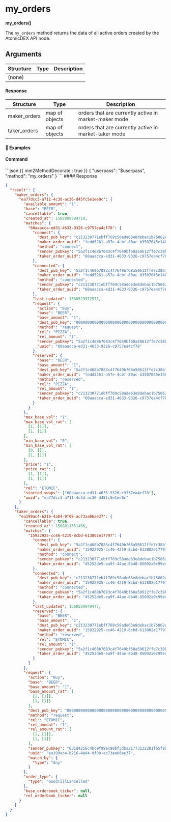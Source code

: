 # my_orders

**my_orders()**

The `my_orders` method returns the data of all active orders created by the AtomicDEX API node.

## Arguments

| Structure | Type | Description |
| --------- | ---- | ----------- |
| (none)    |      |             |

#### Response

| Structure    | Type           | Description                                           |
| ------------ | -------------- | ----------------------------------------------------- |
| maker_orders | map of objects | orders that are currently active in market-maker mode |
| taker_orders | map of objects | orders that are currently active in market-taker mode |

#### 📌 Examples

#### Command

<CodeGroup title="" tag="POST" label="my_orders">
```json {{ mm2MethodDecorate : true }}
{
  "userpass": "$userpass",
  "method": "my_orders"
}
```
</CodeGroup>


<CollapsibleSection expandedText='Hide Response' collapsedText='Show Response'>
#### Response

```json
{
  "result": {
    "maker_orders": {
      "ea77dcc3-a711-4c3d-ac36-d45fc5e1ee0c": {
        "available_amount": "1",
        "base": "BEER",
        "cancellable": true,
        "created_at": 1568808684710,
        "matches": {
          "60aaacca-ed31-4633-9326-c9757ea4cf78": {
            "connect": {
              "dest_pub_key": "c213230771ebff769c58ade63e8debac1b75062ead66796c8d793594005f3920",
              "maker_order_uuid": "fedd5261-a57e-4cbf-80ac-b3507045e140",
              "method": "connect",
              "sender_pubkey": "5a2f1c468b7083c4f7649bf68a50612ffe7c38b1d62e1ece3829ca88e7e7fd12",
              "taker_order_uuid": "60aaacca-ed31-4633-9326-c9757ea4cf78"
            },
            "connected": {
              "dest_pub_key": "5a2f1c468b7083c4f7649bf68a50612ffe7c38b1d62e1ece3829ca88e7e7fd12",
              "maker_order_uuid": "fedd5261-a57e-4cbf-80ac-b3507045e140",
              "method": "connected",
              "sender_pubkey": "c213230771ebff769c58ade63e8debac1b75062ead66796c8d793594005f3920",
              "taker_order_uuid": "60aaacca-ed31-4633-9326-c9757ea4cf78"
            },
            "last_updated": 1560529572571,
            "request": {
              "action": "Buy",
              "base": "BEER",
              "base_amount": "1",
              "dest_pub_key": "0000000000000000000000000000000000000000000000000000000000000000",
              "method": "request",
              "rel": "PIZZA",
              "rel_amount": "1",
              "sender_pubkey": "5a2f1c468b7083c4f7649bf68a50612ffe7c38b1d62e1ece3829ca88e7e7fd12",
              "uuid": "60aaacca-ed31-4633-9326-c9757ea4cf78"
            },
            "reserved": {
              "base": "BEER",
              "base_amount": "1",
              "dest_pub_key": "5a2f1c468b7083c4f7649bf68a50612ffe7c38b1d62e1ece3829ca88e7e7fd12",
              "maker_order_uuid": "fedd5261-a57e-4cbf-80ac-b3507045e140",
              "method": "reserved",
              "rel": "PIZZA",
              "rel_amount": "1",
              "sender_pubkey": "c213230771ebff769c58ade63e8debac1b75062ead66796c8d793594005f3920",
              "taker_order_uuid": "60aaacca-ed31-4633-9326-c9757ea4cf78"
            }
          }
        },
        "max_base_vol": "1",
        "max_base_vol_rat": [
          [1, [1]],
          [1, [1]]
        ],
        "min_base_vol": "0",
        "min_base_vol_rat": [
          [0, []],
          [1, [1]]
        ],
        "price": "1",
        "price_rat": [
          [1, [1]],
          [1, [1]]
        ],
        "rel": "ETOMIC",
        "started_swaps": ["60aaacca-ed31-4633-9326-c9757ea4cf78"],
        "uuid": "ea77dcc3-a711-4c3d-ac36-d45fc5e1ee0c"
      }
    },
    "taker_orders": {
      "ea199ac4-b216-4a04-9f08-ac73aa06ae37": {
        "cancellable": true,
        "created_at": 1568811351456,
        "matches": {
          "15922925-cc46-4219-8cbd-613802e17797": {
            "connect": {
              "dest_pub_key": "5a2f1c468b7083c4f7649bf68a50612ffe7c38b1d62e1ece3829ca88e7e7fd12",
              "maker_order_uuid": "15922925-cc46-4219-8cbd-613802e17797",
              "method": "connect",
              "sender_pubkey": "c213230771ebff769c58ade63e8debac1b75062ead66796c8d793594005f3920",
              "taker_order_uuid": "45252de5-ea9f-44ae-8b48-85092a0c99ed"
            },
            "connected": {
              "dest_pub_key": "c213230771ebff769c58ade63e8debac1b75062ead66796c8d793594005f3920",
              "maker_order_uuid": "15922925-cc46-4219-8cbd-613802e17797",
              "method": "connected",
              "sender_pubkey": "5a2f1c468b7083c4f7649bf68a50612ffe7c38b1d62e1ece3829ca88e7e7fd12",
              "taker_order_uuid": "45252de5-ea9f-44ae-8b48-85092a0c99ed"
            },
            "last_updated": 1560529049477,
            "reserved": {
              "base": "BEER",
              "base_amount": "1",
              "dest_pub_key": "c213230771ebff769c58ade63e8debac1b75062ead66796c8d793594005f3920",
              "maker_order_uuid": "15922925-cc46-4219-8cbd-613802e17797",
              "method": "reserved",
              "rel": "ETOMIC",
              "rel_amount": "1",
              "sender_pubkey": "5a2f1c468b7083c4f7649bf68a50612ffe7c38b1d62e1ece3829ca88e7e7fd12",
              "taker_order_uuid": "45252de5-ea9f-44ae-8b48-85092a0c99ed"
            }
          }
        },
        "request": {
          "action": "Buy",
          "base": "BEER",
          "base_amount": "1",
          "base_amount_rat": [
            [1, [1]],
            [1, [1]]
          ],
          "dest_pub_key": "0000000000000000000000000000000000000000000000000000000000000000",
          "method": "request",
          "rel": "ETOMIC",
          "rel_amount": "1",
          "rel_amount_rat": [
            [1, [1]],
            [1, [1]]
          ],
          "sender_pubkey": "031d4256c4bc9f99ac88bf3dba21773132281f65f9bf23a59928bce08961e2f3",
          "uuid": "ea199ac4-b216-4a04-9f08-ac73aa06ae37",
          "match_by": {
            "type": "Any"
          }
        },
        "order_type": {
          "type": "GoodTillCancelled"
        },
        "base_orderbook_ticker": null,
        "rel_orderbook_ticker": null
      }
    }
  }
}
```

</CollapsibleSection>
